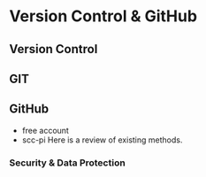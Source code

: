 # Version Control & GitHub {#github}

## Version Control

## GIT


## GitHub

- free account
- scc-pi
Here is a review of existing methods.

### Security & Data Protection